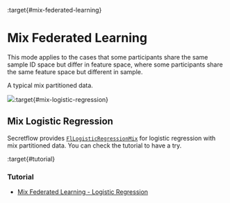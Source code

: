 :target{#mix-federated-learning}

# Mix Federated Learning

This mode applies to the cases that some participants share the same sample ID space but differ in feature space,
where some participants share the same feature space but different in sample.

A typical mix partitioned data.

![](../../_assets/mix_data.png):target{#mix-logistic-regression}

## Mix Logistic Regression

Secretflow provides [<code>FlLogisticRegressionMix</code>](../../source/secretflow.ml.ml.linear.mdx#secretflow.ml.linear.FlLogisticRegressionMix "secretflow.ml.linear.FlLogisticRegressionMix") for logistic regression with mix partitioned data.
You can check the tutorial to have a try.

:target{#tutorial}

### Tutorial

- [Mix Federated Learning - Logistic Regression](../../tutorial/mix_lr.mdx)
